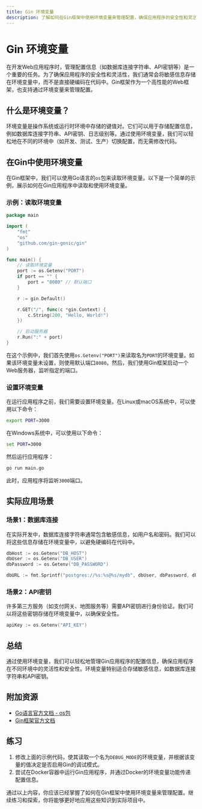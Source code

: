 ```yaml
---
title: Gin 环境变量
description: 了解如何在Gin框架中使用环境变量来管理配置，确保应用程序的安全性和灵活性。
---
```


# Gin 环境变量

在开发Web应用程序时，管理配置信息（如数据库连接字符串、API密钥等）是一个重要的任务。为了确保应用程序的安全性和灵活性，我们通常会将敏感信息存储在环境变量中，而不是直接硬编码在代码中。Gin框架作为一个高性能的Web框架，也支持通过环境变量来管理配置。

## 什么是环境变量？

环境变量是操作系统或运行时环境中存储的键值对。它们可以用于存储配置信息，例如数据库连接字符串、API密钥、日志级别等。通过使用环境变量，我们可以轻松地在不同的环境中（如开发、测试、生产）切换配置，而无需修改代码。

## 在Gin中使用环境变量

在Gin框架中，我们可以使用Go语言的`os`包来读取环境变量。以下是一个简单的示例，展示如何在Gin应用程序中读取和使用环境变量。

### 示例：读取环境变量

```go
package main

import (
    "fmt"
    "os"
    "github.com/gin-gonic/gin"
)

func main() {
    // 读取环境变量
    port := os.Getenv("PORT")
    if port == "" {
        port = "8080" // 默认端口
    }

    r := gin.Default()

    r.GET("/", func(c *gin.Context) {
        c.String(200, "Hello, World!")
    })

    // 启动服务器
    r.Run(":" + port)
}
```

在这个示例中，我们首先使用`os.Getenv("PORT")`来读取名为`PORT`的环境变量。如果该环境变量未设置，则使用默认端口`8080`。然后，我们使用Gin框架启动一个Web服务器，监听指定的端口。

### 设置环境变量

在运行应用程序之前，我们需要设置环境变量。在Linux或macOS系统中，可以使用以下命令：

```bash
export PORT=3000
```

在Windows系统中，可以使用以下命令：

```cmd
set PORT=3000
```

然后运行应用程序：

```bash
go run main.go
```

此时，应用程序将监听`3000`端口。

## 实际应用场景

### 场景1：数据库连接

在实际开发中，数据库连接字符串通常包含敏感信息，如用户名和密码。我们可以将这些信息存储在环境变量中，以避免硬编码在代码中。

```go
dbHost := os.Getenv("DB_HOST")
dbUser := os.Getenv("DB_USER")
dbPassword := os.Getenv("DB_PASSWORD")

dbURL := fmt.Sprintf("postgres://%s:%s@%s/mydb", dbUser, dbPassword, dbHost)
```

### 场景2：API密钥

许多第三方服务（如支付网关、地图服务等）需要API密钥进行身份验证。我们可以将这些密钥存储在环境变量中，以确保安全性。

```go
apiKey := os.Getenv("API_KEY")
```

## 总结

通过使用环境变量，我们可以轻松地管理Gin应用程序的配置信息，确保应用程序在不同环境中的灵活性和安全性。环境变量特别适合存储敏感信息，如数据库连接字符串和API密钥。

## 附加资源

- [Go语言官方文档 - os包](https://golang.org/pkg/os/)
- [Gin框架官方文档](https://gin-gonic.com/docs/)

## 练习

1. 修改上面的示例代码，使其读取一个名为`DEBUG_MODE`的环境变量，并根据该变量的值决定是否启用Gin的调试模式。
2. 尝试在Docker容器中运行Gin应用程序，并通过Docker的环境变量功能传递配置信息。

通过以上内容，你应该已经掌握了如何在Gin框架中使用环境变量来管理配置。继续练习和探索，你将能够更好地应用这些知识到实际项目中。